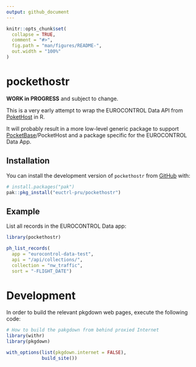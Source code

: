 ```yaml
---
output: github_document
---
```


<!-- README.md is generated from README.Rmd. Please edit that file -->

```r
knitr::opts_chunk$set(
  collapse = TRUE,
  comment = "#>",
  fig.path = "man/figures/README-",
  out.width = "100%"
)
```

# pockethostr

<!-- badges: start -->
<!-- badges: end -->

**WORK in PROGRESS** and subject to change.

This is a very early attempt to wrap the EUROCONTROL Data API from [PoketHost][ph] in R.

It will probably result in a more low-level generic package to support [PocketBase][pb]/PocketHost
and a package specific for the EUROCONTROL Data App.

[ph]: <https://pockethost.io/> "PocketHost - Amazingly Simple PocketBase Hosting"
[pb]: <https://pocketbase.io/> "PocketBase - Open Source backend for your next SaaS and Mobile app
in 1 file"

## Installation

You can install the development version of `pockethostr` from [GitHub](https://github.com/) with:

``` r
# install.packages("pak")
pak::pkg_install("euctrl-pru/pockethostr")
```

## Example

List all records in the EUROCONTROL Data app:

```r
library(pockethostr)

ph_list_records(
  app = "eurocontrol-data-test",
  api = "/api/collections/",
  collection = "nw_traffic",
  sort = "-FLIGHT_DATE")
```

# Development

In order to build the relevant pkgdown web pages, execute the following code:

```r
# How to build the pakgdown from behind proxied Internet
library(withr)
library(pkgdown)

with_options(list(pkgdown.internet = FALSE),
             build_site())
```

